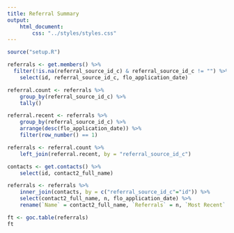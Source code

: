 ```yaml
---
title: Referral Summary
output:
    html_document:
        css: "../styles/styles.css"
---
```

```r
source("setup.R")
```
```r
referrals <- get.members() %>%
  filter(!is.na(referral_source_id_c) & referral_source_id_c != "") %>%
    select(id, referral_source_id_c, flo_application_date)

referral.count <- referrals %>%
    group_by(referral_source_id_c) %>%
    tally()

referral.recent <- referrals %>%
    group_by(referral_source_id_c) %>%
    arrange(desc(flo_application_date)) %>%
    filter(row_number() == 1)

referrals <- referral.count %>%
    left_join(referral.recent, by = "referral_source_id_c")

contacts <- get.contacts() %>%
    select(id, contact2_full_name)

referrals <- referrals %>%
    inner_join(contacts, by = c("referral_source_id_c"="id")) %>%
    select(contact2_full_name, n, flo_application_date) %>%
    rename(`Name` = contact2_full_name, `Referrals` = n, `Most Recent` = flo_application_date )

ft <- goc.table(referrals)
ft

    
```

